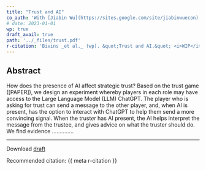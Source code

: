 ```yaml
---
title: "Trust and AI"
co_auth: 'With [Jiabin Wu](https://sites.google.com/site/jiabinwuecon), [Ethan Holdahl](https://ethanholdahl.com/), and [Tanner Bivins](https://www.tannerbivins.com/)'
# date: 2023-01-01
wp: true
draft_avail: true
path: '../_files/trust.pdf'
r-citation: 'Bivins _et al._ (wp). &quot;Trust and AI.&quot; <i>WIP</i>.'
---
```


## Abstract

How does the presence of AI affect strategic trust? Based on the trust game ([PAPER]), we design an experiment whereby players in each role may have access to the Large Language Model (LLM) ChatGPT. The player who is asking for trust can send a message to the other player, and, when AI is present, has the option to interact with ChatGPT to help them send a more convincing signal. When the trust*er* has AI present, the AI helps interpret the message from the trustee, and gives advice on what the truster should do. We find evidence ..............

---

Download [draft]({{meta url}}){.draft-download-btn}

Recommended citation: {{ meta r-citation }}